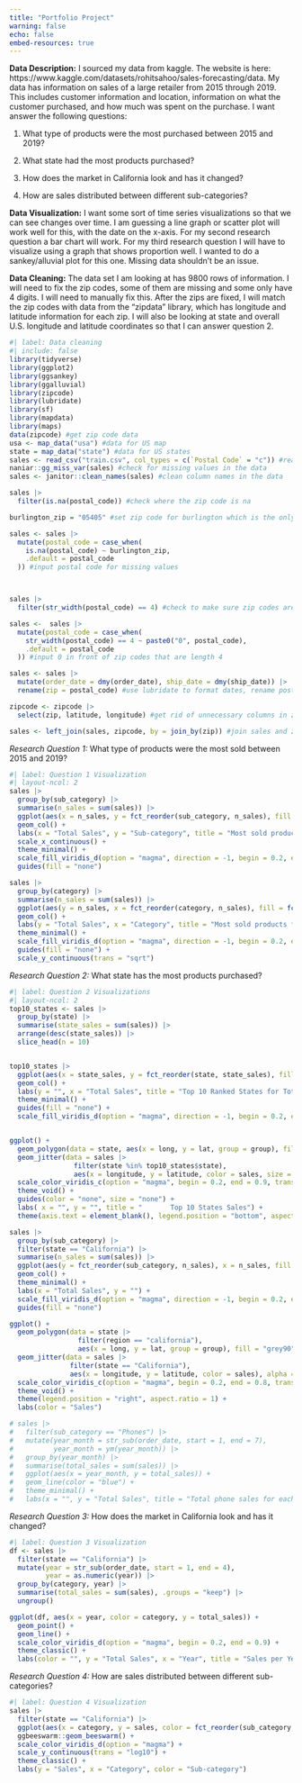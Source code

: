 ```yaml
---
title: "Portfolio Project"
warning: false
echo: false
embed-resources: true
---
```


**Data Description:** I sourced my data from kaggle. The website is here: https://www.kaggle.com/datasets/rohitsahoo/sales-forecasting/data. My data has information on sales of a large retailer from 2015 through 2019. This includes customer information and location, information on what the customer purchased, and how much was spent on the purchase. I want answer the following questions:

1.  What type of products were the most purchased between 2015 and 2019?

2.  What state had the most products purchased?

3.  How does the market in California look and has it changed?

4.  How are sales distributed between different sub-categories?

**Data Visualization:** I want some sort of time series visualizations so that we can see changes over time. I am guessing a line graph or scatter plot will work well for this, with the date on the x-axis. For my second research question a bar chart will work. For my third research question I will have to visualize using a graph that shows proportion well. I wanted to do a sankey/alluvial plot for this one. Missing data shouldn't be an issue.

**Data Cleaning:** The data set I am looking at has 9800 rows of information. I will need to fix the zip codes, some of them are missing and some only have 4 digits. I will need to manually fix this. After the zips are fixed, I will match the zip codes with data from the "zipdata" library, which has longitude and latitude information for each zip. I will also be looking at state and overall U.S. longitude and latitude coordinates so that I can answer question 2.

```r
#| label: Data cleaning
#| include: false
library(tidyverse)
library(ggplot2)
library(ggsankey)
library(ggalluvial)
library(zipcode)
library(lubridate)
library(sf)
library(mapdata)
library(maps)
data(zipcode) #get zip code data 
usa <- map_data("usa") #data for US map
state = map_data("state") #data for US states
sales <- read_csv("train.csv", col_types = c(`Postal Code` = "c")) #read in sales data
naniar::gg_miss_var(sales) #check for missing values in the data
sales <- janitor::clean_names(sales) #clean column names in the data

sales |>
  filter(is.na(postal_code)) #check where the zip code is na

burlington_zip = "05405" #set zip code for burlington which is the only city with NA zips

sales <- sales |>
  mutate(postal_code = case_when(
    is.na(postal_code) ~ burlington_zip,
    .default = postal_code
  )) #input postal code for missing values



sales |>
  filter(str_width(postal_code) == 4) #check to make sure zip codes are all 5 digits

sales <-  sales |>
  mutate(postal_code = case_when(
    str_width(postal_code) == 4 ~ paste0("0", postal_code),
    .default = postal_code
  )) #input 0 in front of zip codes that are length 4

sales <- sales |>
  mutate(order_date = dmy(order_date), ship_date = dmy(ship_date)) |>
  rename(zip = postal_code) #use lubridate to format dates, rename postal code so that we can join two datasets

zipcode <- zipcode |>
  select(zip, latitude, longitude) #get rid of unnecessary columns in zipcode data

sales <- left_join(sales, zipcode, by = join_by(zip)) #join sales and zipcode data by zip


```

*Research Question 1:* What type of products were the most sold between 2015 and 2019?

```r
#| label: Question 1 Visualization
#| layout-ncol: 2
sales |>
  group_by(sub_category) |>
  summarise(n_sales = sum(sales)) |>
  ggplot(aes(x = n_sales, y = fct_reorder(sub_category, n_sales), fill = fct_reorder(sub_category, n_sales))) + 
  geom_col() + 
  labs(x = "Total Sales", y = "Sub-category", title = "Most sold products for a global superstore") +
  scale_x_continuous() + 
  theme_minimal() +
  scale_fill_viridis_d(option = "magma", direction = -1, begin = 0.2, end = 0.9) + 
  guides(fill = "none") 

sales |>
  group_by(category) |>
  summarise(n_sales = sum(sales)) |>
  ggplot(aes(y = n_sales, x = fct_reorder(category, n_sales), fill = fct_reorder(category, n_sales))) + 
  geom_col() +
  labs(y = "Total Sales", x = "Category", title = "Most sold products for a global superstore") +
  theme_minimal() +
  scale_fill_viridis_d(option = "magma", direction = -1, begin = 0.2, end = 0.9) + 
  guides(fill = "none") + 
  scale_y_continuous(trans = "sqrt")
```

*Research Question 2:* What state has the most products purchased?

```r
#| label: Question 2 Visualizations
#| layout-ncol: 2
top10_states <- sales |>
  group_by(state) |>
  summarise(state_sales = sum(sales)) |>
  arrange(desc(state_sales)) |>
  slice_head(n = 10)


top10_states |>
  ggplot(aes(x = state_sales, y = fct_reorder(state, state_sales), fill = fct_reorder(state, state_sales))) + 
  geom_col() + 
  labs(y = "", x = "Total Sales", title = "Top 10 Ranked States for Total Sales") + 
  theme_minimal() + 
  guides(fill = "none") + 
  scale_fill_viridis_d(option = "magma", direction = -1, begin = 0.2, end = 0.9)


ggplot() +
  geom_polygon(data = state, aes(x = long, y = lat, group = group), fill = "grey90",  color = "black") + 
  geom_jitter(data = sales |>
                filter(state %in% top10_states$state), 
                aes(x = longitude, y = latitude, color = sales, size = sales)) + 
  scale_color_viridis_c(option = "magma", begin = 0.2, end = 0.9, trans = "sqrt") + 
  theme_void() +
  guides(color = "none", size = "none") +
  labs( x = "", y = "", title = "       Top 10 States Sales") +
  theme(axis.text = element_blank(), legend.position = "bottom", aspect.ratio = 0.5) 

sales |>
  group_by(sub_category) |>
  filter(state == "California") |>
  summarise(n_sales = sum(sales)) |>
  ggplot(aes(y = fct_reorder(sub_category, n_sales), x = n_sales, fill = fct_reorder(sub_category, n_sales))) + 
  geom_col() +
  theme_minimal() +
  labs(x = "Total Sales", y = "") + 
  scale_fill_viridis_d(option = "magma", direction = -1, begin = 0.2, end = 0.9) + 
  guides(fill = "none")

ggplot() + 
  geom_polygon(data = state |> 
                 filter(region == "california"), 
                 aes(x = long, y = lat, group = group), fill = "grey90", color = "black") + 
  geom_jitter(data = sales |>
               filter(state == "California"),
               aes(x = longitude, y = latitude, color = sales), alpha = 0.4, width = 0.1, height = 0.1) +
  scale_color_viridis_c(option = "magma", begin = 0.2, end = 0.8, trans = "log10", breaks = c(1, 10, 100, 1000)) +
  theme_void() + 
  theme(legend.position = "right", aspect.ratio = 1) + 
  labs(color = "Sales")
```

```r
# sales |>
#   filter(sub_category == "Phones") |>
#   mutate(year_month = str_sub(order_date, start = 1, end = 7),
#          year_month = ym(year_month)) |>
#   group_by(year_month) |>
#   summarise(total_sales = sum(sales)) |>
#   ggplot(aes(x = year_month, y = total_sales)) + 
#   geom_line(color = "blue") + 
#   theme_minimal() + 
#   labs(x = "", y = "Total Sales", title = "Total phone sales for each month from 2015-2019")
```

*Research Question 3:* How does the market in California look and has it changed?

```r
#| label: Question 3 Visualization
df <- sales |>
  filter(state == "California") |>
  mutate(year = str_sub(order_date, start = 1, end = 4),
         year = as.numeric(year)) |>
  group_by(category, year) |>
  summarise(total_sales = sum(sales), .groups = "keep") |>
  ungroup()

ggplot(df, aes(x = year, color = category, y = total_sales)) + 
  geom_point() + 
  geom_line() + 
  scale_color_viridis_d(option = "magma", begin = 0.2, end = 0.9) +
  theme_classic() + 
  labs(color = "", y = "Total Sales", x = "Year", title = "Sales per Year for Different Product Categories in California")

```

*Research Question 4:* How are sales distributed between different sub-categories?

```r
#| label: Question 4 Visualization
sales |>
  filter(state == "California") |>
  ggplot(aes(x = category, y = sales, color = fct_reorder(sub_category, sales))) + 
  ggbeeswarm::geom_beeswarm() + 
  scale_color_viridis_d(option = "magma") + 
  scale_y_continuous(trans = "log10") + 
  theme_classic() + 
  labs(y = "Sales", x = "Category", color = "Sub-category")
```
